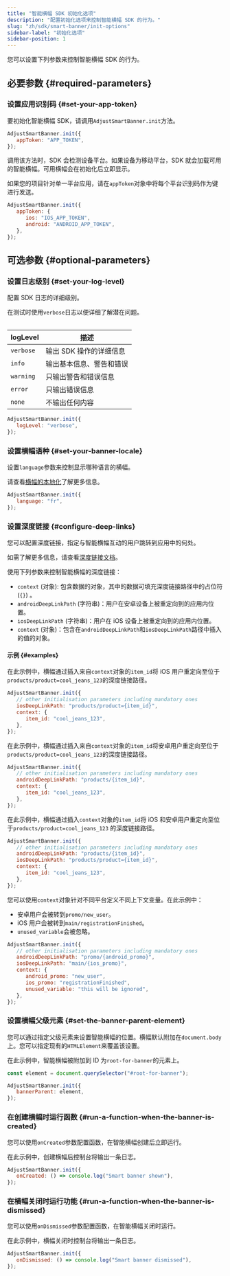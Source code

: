 ```yaml
---
title: "智能横幅 SDK 初始化选项"
description: "配置初始化选项来控制智能横幅 SDK 的行为。"
slug: "zh/sdk/smart-banner/init-options"
sidebar-label: "初始化选项"
sidebar-position: 1
---
```


您可以设置下列参数来控制智能横幅 SDK 的行为。

## 必要参数 {#required-parameters}

### 设置应用识别码 {#set-your-app-token}

要初始化智能横幅 SDK，请调用`AdjustSmartBanner.init`方法。

```js
AdjustSmartBanner.init({
   appToken: "APP_TOKEN",
});
```

调用该方法时，SDK 会检测设备平台。如果设备为移动平台，SDK 就会加载可用的智能横幅。可用横幅会在初始化后立即显示。

如果您的项目针对单一平台应用，请在`appToken`对象中将每个平台识别码作为键进行发送。

```js
AdjustSmartBanner.init({
   appToken: {
      ios: "IOS_APP_TOKEN",
      android: "ANDROID_APP_TOKEN",
   },
});
```

## 可选参数 {#optional-parameters}

### 设置日志级别 {#set-your-log-level}

配置 SDK 日志的详细级别。

<Callout type="tip">

在测试时使用`verbose`日志以便详细了解潜在问题。

</Callout>
<Table>

| logLevel  | 描述                     |
| --------- | ------------------------ |
| `verbose` | 输出 SDK 操作的详细信息  |
| `info`    | 输出基本信息、警告和错误 |
| `warning` | 只输出警告和错误信息     |
| `error`   | 只输出错误信息           |
| `none`    | 不输出任何内容           |

</Table>

```js
AdjustSmartBanner.init({
   logLevel: "verbose",
});
```

### 设置横幅语种 {#set-your-banner-locale}

设置`language`参数来控制显示哪种语言的横幅。

<Callout type="tip">

请查看[横幅的本地化](/zh/sdk/smart-banner#3-localize-your-banners)了解更多信息。

</Callout>

```js
AdjustSmartBanner.init({
   language: "fr",
});
```

### 设置深度链接 {#configure-deep-links}

您可以配置深度链接，指定与智能横幅互动的用户跳转到应用中的何处。

<Callout type="tip">

如需了解更多信息，请查看[深度链接文档](/zh/sdk/smart-banner/deep-linking)。

</Callout>

使用下列参数来控制智能横幅的深度链接：

-  `context` \(对象\): 包含数据的对象，其中的数据可填充深度链接路径中的占位符 \(`{}`\) 。
-  `androidDeepLinkPath` \(字符串\)：用户在安卓设备上被重定向到的应用内位置。
-  `iosDeepLinkPath` \(字符串\)：用户在 iOS 设备上被重定向到的应用内位置。
-  `context` \(对象\)：包含在`androidDeepLinkPath`和`iosDeepLinkPath`路径中插入的值的对象。

#### 示例 {#examples}

在此示例中，横幅通过插入来自`context`对象的`item_id`将 iOS 用户重定向至位于`products/product=cool_jeans_123`的深度链接路径。

```js
AdjustSmartBanner.init({
   // other initialisation parameters including mandatory ones
   iosDeepLinkPath: "products/product={item_id}",
   context: {
      item_id: "cool_jeans_123",
   },
});
```

在此示例中，横幅通过插入来自`context`对象的`item_id`将安卓用户重定向至位于`products/product=cool_jeans_123`的深度链接路径。

```js
AdjustSmartBanner.init({
   // other initialisation parameters including mandatory ones
   androidDeepLinkPath: "products/{item_id}",
   context: {
      item_id: "cool_jeans_123",
   },
});
```

在此示例中，横幅通过插入`context`对象的`item_id`将 iOS 和安卓用户重定向至位于`products/product=cool_jeans_123` 的深度链接路径。

```js
AdjustSmartBanner.init({
   // other initialisation parameters including mandatory ones
   androidDeepLinkPath: "products/{item_id}",
   iosDeepLinkPath: "products/product={item_id}",
   context: {
      item_id: "cool_jeans_123",
   },
});
```

您可以使用`context`对象针对不同平台定义不同上下文变量。在此示例中：

-  安卓用户会被转到`promo/new_user`。
-  iOS 用户会被转到`main/registrationFinished`。
-  `unused_variable`会被忽略。

```js
AdjustSmartBanner.init({
   // other initialisation parameters including mandatory ones
   androidDeepLinkPath: "promo/{android_promo}",
   iosDeepLinkPath: "main/{ios_promo}",
   context: {
      android_promo: "new_user",
      ios_promo: "registrationFinished",
      unused_variable: "this will be ignored",
   },
});
```

### 设置横幅父级元素 {#set-the-banner-parent-element}

您可以通过指定父级元素来设置智能横幅的位置。横幅默认附加在`document.body`上。您可以指定现有的`HTMLElement`来覆盖该设置。

在此示例中，智能横幅被附加到 ID 为`root-for-banner`的元素上。

```js
const element = document.querySelector("#root-for-banner");

AdjustSmartBanner.init({
   bannerParent: element,
});
```

### 在创建横幅时运行函数 {#run-a-function-when-the-banner-is-created}

您可以使用`onCreated`参数配置函数，在智能横幅创建后立即运行。

在此示例中，创建横幅后控制台将输出一条日志。

```js
AdjustSmartBanner.init({
   onCreated: () => console.log("Smart banner shown"),
});
```

### 在横幅关闭时运行功能 {#run-a-function-when-the-banner-is-dismissed}

您可以使用`onDismissed`参数配置函数，在智能横幅关闭时运行。

在此示例中，横幅关闭时控制台将输出一条日志。

```js
AdjustSmartBanner.init({
   onDismissed: () => console.log("Smart banner dismissed"),
});
```
